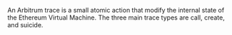 An Arbitrum trace is a small atomic action that modify the internal state of the Ethereum Virtual Machine. The three main trace types are call, create, and suicide.